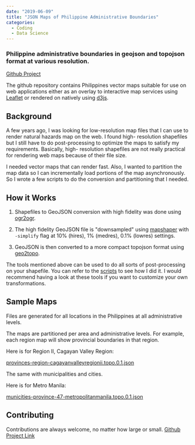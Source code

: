 ```yaml
---
date: "2019-06-09"
title: "JSON Maps of Philippine Administrative Boundaries"
categories:
  - Coding
  - Data Science
---
```


### Philippine administrative boundaries in geojson and topojson format at various resolution.

[Github Project](https://github.com/faeldon/philippines-json-maps)

The github repository contains Philippines vector maps suitable
for use on web applications either as an overlay to interactive
map services using [Leaflet](www.leafletjs.com) or rendered on
natively using [d3js](www.d3js.org).

## Background

A few years ago, I was looking for low-resolution map files that
I can use to render natural hazards map on the web. I found high-
resolution shapefiles but I still have to do post-processing to
optimize the maps to satisfy my requirements. Basically, high-
resolution shapefiles are not really practical for rendering web
maps because of their file size.

I needed vector maps that can render fast. Also, I wanted to
partition the map data so I can incrementally load portions of
the map asynchronously. So I wrote a few scripts to do the
conversion and partitioning that I needed.

## How it Works

1. Shapefiles to GeoJSON conversion with high fidelity was done using [ogr2ogr](https://gdal.org/programs/ogr2ogr.html).

2. The high fidelity GeoJSON file is "downsampled" using [mapshaper](https://mapshaper.org/) with `-simplify` flag at 10% (hires), 1% (medres), 0.1% (lowres) settings.

3. GeoJSON is then converted to a more compact topojson format using [geo2topo](https://github.com/topojson/topojson).

The tools mentioned above can be used to do all sorts of
post-processing on your shapefile. You can refer to the [scripts](https://github.com/faeldon/philippines-json-maps/tree/master/scripts)
to see how I did it. I would recommend having a look at these
tools if you want to customize your own transformations.

## Sample Maps

Files are generated for all locations in the Philippines at all
administrative levels.

The maps are partitioned per area and administrative levels. For
example, each region map will show provincial boundaries in that region.

Here is for Region II, Cagayan Valley Region:

[provinces-region-cagayanvalleyregionii.topo.0.1.json](https://github.com/faeldon/philippines-json-maps/blob/master/topojson/provinces/hires/provinces-region-cagayanvalleyregionii.topo.0.1.json)

The same with municipalities and cities.

Here is for Metro Manila:

[municities-province-47-metropolitanmanila.topo.0.1.json](https://github.com/faeldon/philippines-json-maps/blob/master/topojson/municities/hires/municities-province-47-metropolitanmanila.topo.0.1.json)

## Contributing

Contributions are always welcome, no matter how large or small.
[Github Project Link](https://github.com/faeldon/philippines-json-maps)

